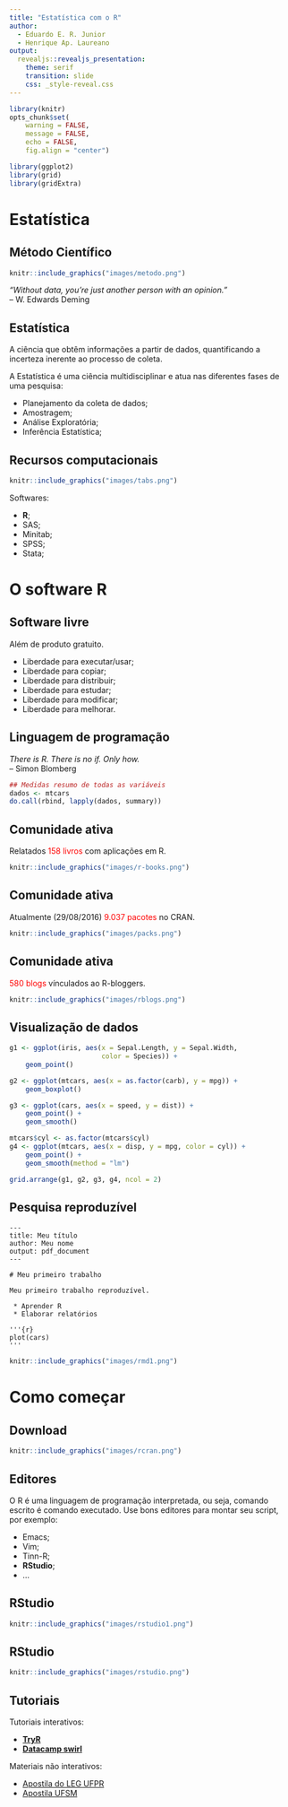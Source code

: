 ```yaml
---
title: "Estatística com o R"
author:
  - Eduardo E. R. Junior
  - Henrique Ap. Laureano
output:
  revealjs::revealjs_presentation:
    theme: serif
    transition: slide
    css: _style-reveal.css
---
```


```r

library(knitr)
opts_chunk$set(
    warning = FALSE,
    message = FALSE,
    echo = FALSE,
    fig.align = "center")

library(ggplot2)
library(grid)
library(gridExtra)

```

## ## {data-background=#383D3D}

<h1 class="slide-title">Estatística</h1>

## Método Científico ##

```r

knitr::include_graphics("images/metodo.png")

```

_"Without data, you're just another person with an opinion."_\
-- W. Edwards Deming


## Estatística ##

A ciência que obtêm informações a partir de dados, quantificando a
incerteza inerente ao processo de coleta.

A Estatística é uma ciência multidisciplinar e atua nas diferentes fases
de uma pesquisa:

 * Planejamento da coleta de dados;
 * Amostragem;
 * Análise Exploratória;
 * Inferência Estatística;

## Recursos computacionais ##

<div id="col-right">

<div class="fragment" data-fragment-index="1">

```r

knitr::include_graphics("images/tabs.png")

```

</div>
</div>

<div id="col-left">

<div class="fragment" data-fragment-index="2">

Softwares:

 * **R**;
 * SAS;
 * Minitab;
 * SPSS;
 * Stata;

</div>
</div>

## ## {data-background=#383D3D}

<h1 class="slide-title">O software R</h1>

## Software livre ##

Além de produto gratuito.

 * Liberdade para executar/usar;
 * Liberdade para copiar;
 * Liberdade para distribuir;
 * Liberdade para estudar;
 * Liberdade para modificar;
 * Liberdade para melhorar.

## Linguagem de programação ##

_There is R. There is no if. Only how._\
-- Simon Blomberg

```r

## Medidas resumo de todas as variáveis
dados <- mtcars
do.call(rbind, lapply(dados, summary))

```

## Comunidade ativa ##

Relatados <font color="red">158 livros</font> com aplicações em R.

```r

knitr::include_graphics("images/r-books.png")

```

## Comunidade ativa ##

Atualmente (29/08/2016) <font color="red">9.037 pacotes</font> no CRAN.

```r

knitr::include_graphics("images/packs.png")

```


## Comunidade ativa ##

<font color="red">580 blogs</font> vínculados ao R-bloggers.

```r

knitr::include_graphics("images/rblogs.png")

```


## Visualização de dados ##

```r

g1 <- ggplot(iris, aes(x = Sepal.Length, y = Sepal.Width,
                       color = Species)) +
    geom_point()

g2 <- ggplot(mtcars, aes(x = as.factor(carb), y = mpg)) +
    geom_boxplot()

g3 <- ggplot(cars, aes(x = speed, y = dist)) +
    geom_point() +
    geom_smooth()

mtcars$cyl <- as.factor(mtcars$cyl)
g4 <- ggplot(mtcars, aes(x = disp, y = mpg, color = cyl)) +
    geom_point() +
    geom_smooth(method = "lm")

grid.arrange(g1, g2, g3, g4, ncol = 2)

```

## Pesquisa reproduzível ##

<div id="col-left">

```
---
title: Meu título
author: Meu nome
output: pdf_document
---

# Meu primeiro trabalho

Meu primeiro trabalho reproduzível.

 * Aprender R
 * Elaborar relatórios

'''{r}
plot(cars)
'''

```

</div>

<div id="col-right">

```r

knitr::include_graphics("images/rmd1.png")

```

</div>

## ## {data-background=#383D3D}

<h1 class="slide-title">Como começar</h1>

## Download ##

```r

knitr::include_graphics("images/rcran.png")

```

## Editores ##

O R é uma linguagem de programação interpretada, ou seja, comando
escrito é comando executado. Use bons editores para montar seu script,
por exemplo:

 * Emacs;
 * Vim;
 * Tinn-R;
 * **RStudio**;
 * ...

## RStudio ##

```r

knitr::include_graphics("images/rstudio1.png")

```

## RStudio ##

```r

knitr::include_graphics("images/rstudio.png")

```

## Tutoriais ##


<div id="col-right">
Tutoriais interativos:

 * [**TryR**][tryr]
 * [**Datacamp swirl**][datacamp]
</div>

<div id="col-left">
Materiais não interativos:

 * [Apostila do LEG UFPR](http://www.leg.ufpr.br/~paulojus/embrapa/Rembrapa/)
 * [Apostila UFSM](http://www.uft.edu.br/engambiental/prof/catalunha/arquivos/r/r_bruno.pdf)
</div>

<!--------------------------------------------- -->
[tryr]: http://tryr.codeschool.com/
[datacamp]: https://www.datacamp.com/community/open-courses/r-programming-with-swirl
